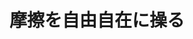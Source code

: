 ﻿---
title: "摩擦を自由自在に操る"
category: "物質理工学院"
vol: "17"
interviewee: "岡部・益子 "
url: ""
tags: []
pdf: "17-4.pdf"
career: ""
preface: "さまざまな観点から、研究が行われているトライボロジーですが今までLANDFALLで訪問したは全て生産機械工物質理工学院科のにとどまっていました。今回、我々LANDFALL取材員は、化学工物質理工学院科という別の観点からみたトライボロジーを紹介するべく、化学工物質理工学院科化学工物質理工学院コースの岡部・益子を訪問させていただきました。"
---
